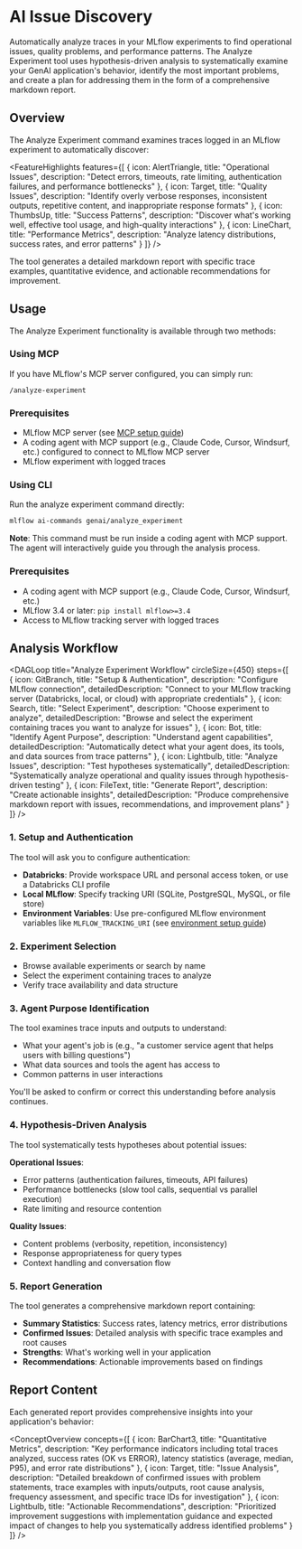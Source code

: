 
# AI Issue Discovery

Automatically analyze traces in your MLflow experiments to find operational issues, quality problems, and performance patterns. The Analyze Experiment tool uses hypothesis-driven analysis to systematically examine your GenAI application's behavior, identify the most important problems, and create a plan for addressing them in the form of a comprehensive markdown report.

## Overview

The Analyze Experiment command examines traces logged in an MLflow experiment to automatically discover:

<FeatureHighlights features={[
  {
    icon: AlertTriangle,
    title: "Operational Issues",
    description: "Detect errors, timeouts, rate limiting, authentication failures, and performance bottlenecks"
  },
  {
    icon: Target,
    title: "Quality Issues",
    description: "Identify overly verbose responses, inconsistent outputs, repetitive content, and inappropriate response formats"
  },
  {
    icon: ThumbsUp,
    title: "Success Patterns",
    description: "Discover what's working well, effective tool usage, and high-quality interactions"
  },
  {
    icon: LineChart,
    title: "Performance Metrics",
    description: "Analyze latency distributions, success rates, and error patterns"
  }
]} />

The tool generates a detailed markdown report with specific trace examples, quantitative evidence, and actionable recommendations for improvement.

## Usage

The Analyze Experiment functionality is available through two methods:

<TabsWrapper>
<Tabs>
<TabItem value="mcp" label="MCP" default>

### Using MCP

If you have MLflow's MCP server configured, you can simply run:

```
/analyze-experiment
```

### Prerequisites

- MLflow MCP server (see [MCP setup guide](/genai/mcp/))
- A coding agent with MCP support (e.g., Claude Code, Cursor, Windsurf, etc.) configured to connect to MLflow MCP server
- MLflow experiment with logged traces

</TabItem>
<TabItem value="cli" label="CLI">

### Using CLI

Run the analyze experiment command directly:

```bash
mlflow ai-commands genai/analyze_experiment
```

**Note**: This command must be run inside a coding agent with MCP support. The agent will interactively guide you through the analysis process.

### Prerequisites

- A coding agent with MCP support (e.g., Claude Code, Cursor, Windsurf, etc.)
- MLflow 3.4 or later: `pip install mlflow>=3.4`
- Access to MLflow tracking server with logged traces

</TabItem>
</Tabs>
</TabsWrapper>

## Analysis Workflow

<DAGLoop
  title="Analyze Experiment Workflow"
  circleSize={450}
  steps={[
    {
      icon: GitBranch,
      title: "Setup & Authentication",
      description: "Configure MLflow connection",
      detailedDescription: "Connect to your MLflow tracking server (Databricks, local, or cloud) with appropriate credentials"
    },
    {
      icon: Search,
      title: "Select Experiment",
      description: "Choose experiment to analyze",
      detailedDescription: "Browse and select the experiment containing traces you want to analyze for issues"
    },
    {
      icon: Bot,
      title: "Identify Agent Purpose",
      description: "Understand agent capabilities",
      detailedDescription: "Automatically detect what your agent does, its tools, and data sources from trace patterns"
    },
    {
      icon: Lightbulb,
      title: "Analyze Issues",
      description: "Test hypotheses systematically",
      detailedDescription: "Systematically analyze operational and quality issues through hypothesis-driven testing"
    },
    {
      icon: FileText,
      title: "Generate Report",
      description: "Create actionable insights",
      detailedDescription: "Produce comprehensive markdown report with issues, recommendations, and improvement plans"
    }
  ]}
/>

### 1. Setup and Authentication

The tool will ask you to configure authentication:

- **Databricks**: Provide workspace URL and personal access token, or use a Databricks CLI profile
- **Local MLflow**: Specify tracking URI (SQLite, PostgreSQL, MySQL, or file store)
- **Environment Variables**: Use pre-configured MLflow environment variables like `MLFLOW_TRACKING_URI` (see [environment setup guide](/genai/getting-started/connect-environment))

<ImageBox src="/images/genai/ai-issue-discovery/setup-authentication.png" alt="Setup and Authentication" width="90%"/>

### 2. Experiment Selection

- Browse available experiments or search by name
- Select the experiment containing traces to analyze
- Verify trace availability and data structure

<ImageBox src="/images/genai/ai-issue-discovery/experiment-selection.png" alt="Experiment Selection" width="90%"/>

### 3. Agent Purpose Identification

The tool examines trace inputs and outputs to understand:

- What your agent's job is (e.g., "a customer service agent that helps users with billing questions")
- What data sources and tools the agent has access to
- Common patterns in user interactions

You'll be asked to confirm or correct this understanding before analysis continues.

<ImageBox src="/images/genai/ai-issue-discovery/agent-purpose.png" alt="Agent Purpose Identification" width="90%"/>

### 4. Hypothesis-Driven Analysis

The tool systematically tests hypotheses about potential issues:

**Operational Issues**:

- Error patterns (authentication failures, timeouts, API failures)
- Performance bottlenecks (slow tool calls, sequential vs parallel execution)
- Rate limiting and resource contention

**Quality Issues**:

- Content problems (verbosity, repetition, inconsistency)
- Response appropriateness for query types
- Context handling and conversation flow

<ImageBox src="/images/genai/ai-issue-discovery/hypothesis-analysis.png" alt="Hypothesis-Driven Analysis" width="90%"/>

### 5. Report Generation

The tool generates a comprehensive markdown report containing:

- **Summary Statistics**: Success rates, latency metrics, error distributions
- **Confirmed Issues**: Detailed analysis with specific trace examples and root causes
- **Strengths**: What's working well in your application
- **Recommendations**: Actionable improvements based on findings

<ImageBox src="/images/genai/ai-issue-discovery/report-generation.png" alt="Report Generation" width="90%"/>

## Report Content

Each generated report provides comprehensive insights into your application's behavior:

<ConceptOverview concepts={[
  {
    icon: BarChart3,
    title: "Quantitative Metrics",
    description: "Key performance indicators including total traces analyzed, success rates (OK vs ERROR), latency statistics (average, median, P95), and error rate distributions"
  },
  {
    icon: Target,
    title: "Issue Analysis",
    description: "Detailed breakdown of confirmed issues with problem statements, trace examples with inputs/outputs, root cause analysis, frequency assessment, and specific trace IDs for investigation"
  },
  {
    icon: Lightbulb,
    title: "Actionable Recommendations",
    description: "Prioritized improvement suggestions with implementation guidance and expected impact of changes to help you systematically address identified problems"
  }
]} />
